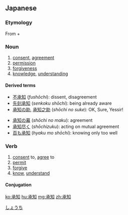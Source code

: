 ==Japanese==
{{ja-kanjitab|しょう|ち|yomi=on}}

===Etymology===
From {{m|ja|承|sc=Jpan|tr=shō||agree to}} + {{m|ja|知|sc=Jpan|tr=chi||know}}

===Noun===
{{ja-noun|しょうち}}

# [[consent]], [[agreement]]
# [[permission]]
# [[forgiveness]]
# [[knowledge]], [[understanding]]

====Derived terms====
{{der-top}}
* [[不承知]] (''fushōchi''): dissent, disagreement
* [[先刻承知]] (''senkoku shōchi''): being already aware
* [[承知の助]], [[承知之助]] (''shōchi no suke''): OK, Sure, Yessir!
{{der-mid}}
* [[承知の幕]] (''shōchi no maku''): agreement
* [[承知尽く]] (''shōchizuku''): acting on mutual agreement
* [[百も承知]] (''hyaku mo shōchi''): knowing only too well
{{der-bottom}}

===Verb===
{{ja-verb-suru|しょうち}}

# [[consent]] to, [[agree]] to
# [[permit]]
# [[forgive]]
# [[know]], [[understand]]

====Conjugation====
{{ja-suru|しょうち}}

[[Category:Japanese humble language|しょうち]]

[[ko:承知]]
[[hu:承知]]
[[mg:承知]]
[[zh:承知]]